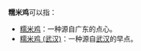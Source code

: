 
'''糯米鸡'''可以指：

* [[糯米鸡|糯米鸡]]：一种源自广东的点心。
* [[糯米鸡_(武汉)|糯米鸡 (武汉)]]：一种源自[[武汉|武汉]]的早点。

{{disambig|Cat=三字作品消歧義}}